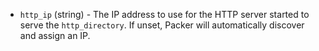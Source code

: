 <!-- Code generated from the comments of the BootConfig struct in builder/vsphere/common/step_boot_command.go; DO NOT EDIT MANUALLY -->

- `http_ip` (string) - The IP address to use for the HTTP server started to serve the `http_directory`.
  If unset, Packer will automatically discover and assign an IP.

<!-- End of code generated from the comments of the BootConfig struct in builder/vsphere/common/step_boot_command.go; -->
